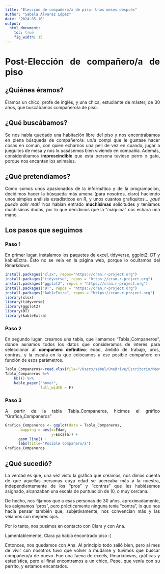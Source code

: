 ```yaml
---
title: "Elección de compañero/a de piso: Unos meses después"
author: "Sabela Álvarez López"
date: "2024-05-10"
output: 
  html_document: 
    toc: true
    fig_width: 15
---
```


```{=html}
<style>
body {
text-align: justify}
</style>
```

# Post-Elección de compañero/a de piso

## ¿Quiénes éramos?

Éramos un chico, profe de inglés, y una chica, estudiante de máster, de 30 años, que buscábamos compañero/a de piso.

## ¿Qué buscábamos?

Se nos había quedado una habitación libre del piso y nos encontrábamos en plena búsqueda de compañero/a: un/a compi que le gustase hacer cosas en común, con quien echarnos una peli de vez en cuando, jugar a jueguitos de mesa y nos lo pasásemos bien viviendo en compañía. Además, considerábamos **imprescindible** que esta persona tuviese perro o gato, porque nos encantan los animales.

## ¿Qué pretendíamos?

Como somos unos apasionados de la informática y de la programación, decidimos hacer la búsqueda más amena (para nosotros, claro) haciendo unos simples análisis estadísticos en R, y unos cuantos grafiquitos... *¿qué puede salir mal?* Nos habían entrado **muchísimas** solicitudes y teníamos muchísimas dudas, por lo que decidimos que la "máquina" nos echara una mano.

## Los pasos que seguimos

### Paso 1

En primer lugar, instalamos los paquetes de excel, tidyverse, ggplot2, DT y kableExtra. Esto no se veía en la página web, porque lo ocultamos del Rmarkdown.

```r
install.packages("xlsx", repos="https://cran.r-project.org")
install.packages("tidyverse", repos = "https://cran.r-project.org")
install.packages("ggplot2", repos = "https://cran.r-project.org")
install.packages("DT", repos = "https://cran.r-project.org")
install.packages("kableExtra", repos = "https://cran.r-project.org")
library(xlsx)
library(tidyverse)
library(ggplot2)
library(DT)
library(kableExtra)

```

### Paso 2

En segundo lugar, creamos una tabla, que llamamos "Tabla_Companeros", donde aunamos todos los datos que consideramos de interés para seleccionar al **compañero definitivo**: edad, ámbito de trabajo, pros, contras, y la escala en la que colocamos a ese posible compañero en función de esos parámetros.

```r
Tabla_Companeros<-read.xlsx(file="/Users/sabel/OneDrive/Escritorio/Master_UGR/Asignaturas/Ecoinformatica/proyectos_ecoinformatica/data/entrega_1_escala_companeros.xlsx", sheetName = "Escala")
Tabla_Companeros %>%
    kbl() %>%
    kable_paper("hover",
                full_width = F)
```

### Paso 3

A partir de la tabla Tabla_Companeros, hicimos el gráfico "Grafica_Companeros"

```r
Grafica_Companeros <- ggplot(data = Tabla_Companeros,
       mapping = aes(x=Edad,
                     y=Escala)) +
      geom_line() +
      labs(title="Posible compañero/a")
Grafica_Companeros
```

## ¿Qué sucedió?

La verdad es que, una vez visto la gráfica que creamos, nos dimos cuenta de que aquellas personas cuya edad se acercaba más a la nuestra, independientemente de los "pros" y "contras" que les hubiésemos asignado, alcanzaban una escala de puntuación de 10, o muy cercana.

De hecho, nos fijamos que a esas personas de 30 años, aproximadamente, les asignamos "pros", pero prácticamente ninguna tenía "contra", lo que nos hacía pensar también que, subjetivamente, nos convencían más y las veíamos con mejores ojos.

Por lo tanto, nos pusimos en contacto con Clara y con Ana.

Lamentablemente, Clara ya había encontrado piso :(

Entonces, nos quedamos con Ana. Al principio todo salió bien, pero al mes de vivir con nosotros tuvo que volver a mudarse y tuvimos que buscar compañero/a de nuevo. Fue una faena de excels, Rmarkdowns, gráficas y estadística, pero al final encontramos a un chico, Pepe, que venía con su perrito, y estamos encantados.
